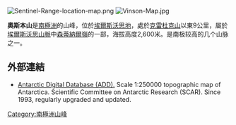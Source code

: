{{Unreferenced|time=2022-02-12T08:49:22+00:00}}
[[Image:Sentinel-Range-location-map.png|thumb]]
[[Image:Vinson-Map.jpg|thumb]]

{{Coord|78|37|S|84|47|W||display=title}}

'''奧斯本山'''是[[南極洲|南極洲]]的山峰，位於[[埃爾斯沃思地|埃爾斯沃思地]]，處於[[克雷杜克山|克雷杜克山]]以東9公里，屬於[[埃爾斯沃思山脈|埃爾斯沃思山脈]]中[[森蒂納爾嶺|森蒂納爾嶺]]的一部，海拔高度2,600米。是南极较高的几个山脉之一。

==外部連結==
* [http://www.add.scar.org Antarctic Digital Database (ADD).]{{Wayback|url=http://www.add.scar.org/ |date=20170305000653 }} Scale 1:250000 topographic map of Antarctica. Scientific Committee on Antarctic Research (SCAR). Since 1993, regularly upgraded and updated.

{{DEFAULTSORT:Mount Osborne}}
[[Category:南極洲山峰|Category:南極洲山峰]]


{{EllsworthLand-geo-stub}}